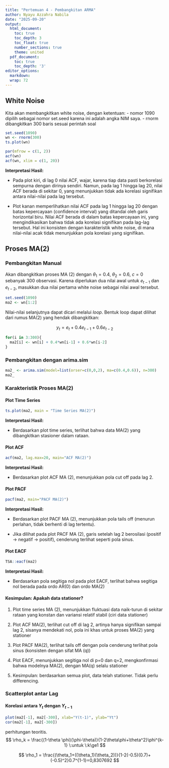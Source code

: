 ```yaml
---
title: "Pertemuan 4 - Pembangkitan ARMA"
author: Nyayu Azzahra Nabila
date: "2025-09-20"
output:
  html_document:
    toc: true
    toc_depth: 3
    toc_float: true
    number_sections: true
    theme: united
  pdf_document:
    toc: true
    toc_depth: '3'
editor_options:
  markdown:
  wrap: 72
---
```


## White Noise

Kita akan membangkitkan white noise, dengan ketentuan: - nomor 1090 dipilih sebagai nomor set.seed karena ini adalah angka NIM saya. - rnorm dibangkitkan 300 baris sesuai perintah soal

```r
set.seed(1090)
wn <- rnorm(300) 
ts.plot(wn)
```

```r
par(mfrow = c(1, 2)) 
acf(wn)
acf(wn, xlim = c(1, 20))
```

**Interpretasi Hasil:**

-   Pada plot kiri, di lag 0 nilai ACF, wajar, karena tiap data pasti berkorelasi sempurna dengan dirinya sendiri. Namun, pada lag 1 hingga lag 20, nilai ACF berada di sekitar 0, yang menunjukkan tidak ada korelasi signifikan antara nilai-nilai pada lag tersebut.

-   Plot kanan memperlihatkan nilai ACF pada lag 1 hingga lag 20 dengan batas kepercayaan (confidence interval) yang ditandai oleh garis horizontal biru. Nilai ACF berada di dalam batas kepercayaan ini, yang mengindikasikan bahwa tidak ada korelasi signifikan pada lag-lag tersebut. Hal ini konsisten dengan karakteristik white noise, di mana nilai-nilai acak tidak menunjukkan pola korelasi yang signifikan.

## Proses MA(2)

### Pembangkitan Manual

Akan dibangkitkan proses MA (2) dengan $\theta_1 = 0.4$, $\theta_2 = 0.6$, $c=0$ sebanyak 300 observasi. Karena diperlukan dua nilai awal untuk $e_{t-1}$ dan $e_{t-2}$, masukkan dua nilai pertama white noise sebagai nilai awal tersebut.

```r
set.seed(1090)
ma2 <- wn[1:2]
```

Nilai-nilai selanjutnya dapat dicari melalui *loop*. Bentuk loop dapat dilihat dari rumus MA(2) yang hendak dibangkitkan:

$$
y_t = e_t+0.4e_{t-1}+0.6e_{t-2}
$$

```r
for(i in 3:300){
  ma2[i] <- wn[i] + 0.4*wn[i-1] + 0.6*wn[i-2]
}
```

### Pembangkitan dengan arima.sim

```r
ma2_ <- arima.sim(model=list(orser=c(0,0,2), ma=c(0.4,0.6)), n=300)
ma2_
```

### Karakteristik Proses MA(2)

#### Plot Time Series

```r
ts.plot(ma2, main = "Time Series MA(2)")
```

**Interpretasi Hasil:**

-   Berdasarkan plot time series, terlihat bahwa data MA(2) yang dibangkitkan stasioner dalam rataan.

#### Plot ACF

```r
acf(ma2, lag.max=20, main="ACF MA(2)")
```

**Interpretasi Hasil:**

-   Berdasarkan plot ACF MA (2), menunjukkan pola cut off pada lag 2.

#### Plot PACF

```r
pacf(ma2, main="PACF MA(2)")
```

**Interpretasi Hasil:**

-   Berdasarkan plot PACF MA (2), menunjukkan pola tails off (menurun perlahan, tidak berhenti di lag tertentu).

-   Jika dilihat pada plot PACF MA (2), garis setelah lag 2 berosilasi (positif -\> negatif -\> positif), cenderung terlihat seperti pola sinus.

#### Plot EACF

```r
TSA::eacf(ma2)
```

**Interpretasi Hasil:**

-   Berdasarkan pola segitiga nol pada plot EACF, terlihat bahwa segitiga nol berada pada ordo AR(0) dan ordo MA(2)

#### Kesimpulan: Apakah data stationer?

1.  Plot time series MA (2), menunjukkan fluktuasi data naik-turun di sekitar rataan yang konstan dan variansi relatif stabil (ciri data stationer)

2.  Plot ACF MA(2), terlihat cut off di lag 2, artinya hanya signifikan sampai lag 2, sisanya mendekati nol, pola ini khas untuk proses MA(2) yang stationer

3.  Plot PACF MA(2), terlihat tails off dengan pola cenderung terlihat pola sinus (konsisten dengan sifat MA (q))

4.  Plot EACF, menunjukkan segitiga nol di p=0 dan q=2, mengkonfirmasi bahwa modelnya MA(2), dengan MA(q) selalu stationer

5.  Kesimpulan: berdasarkan semua plot, data telah stationer. Tidak perlu differencing.

### Scatterplot antar Lag

#### Korelasi antara $Y_t$ dengan $Y_{t-1}$

```r
plot(ma2[-1], ma2[-300], xlab="Y(t-1)", ylab="Yt")
cor(ma2[-1], ma2[-300])
```

perhitungan teoritis. $$
\rho_k = \frac{(1-\theta \phi)(\phi-\theta)}{1-2\theta\phi+\theta^2}\phi^{k-1} \:untuk \:k\ge1
$$

$$
\rho_1 = \frac{(\theta_1+((\theta_1)(\theta_2))}{1-2(-0.5)(0.7)+(-0.5)^2}0.7^{1-1}=0,8307692 $$

```r

```
